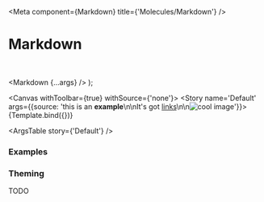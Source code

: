 

<Meta
  component={Markdown}
  title={'Molecules/Markdown'}
/>

# Markdown

<br/>

  <Markdown {...args} />
);

<Canvas withToolbar={true} withSource={'none'}>
  <Story name='Default' args={{source: 'this is an **example**\n\nIt\'s got [links](https://www.kibalabs.com)\n\n![cool image](https://upload.wikimedia.org/wikipedia/commons/5/50/Male_gorilla_in_SF_zoo.jpg)'}}>
    {Template.bind({})}
  </Story>
</Canvas>

<ArgsTable story={'Default'} />

### Examples

<Canvas>
  <Story name='Markdown with embedded strong'>
    <Markdown source={'Lorem ipsum dolor sit amet, consectetur adipiscing elit. **Praesent gravida** ante elit, eu ullamcorper lacus posuere fermentum. \n\n**Proin** convallis rhoncus lacus, vitae faucibus dolor sodales quis. Praesent dapibus **ante nec erat** pretium tempor non non elit. Integer dapibus tortor et lacus laoreet, sit amet lacinia neque accumsan. '} />
  </Story>
</Canvas>

<Canvas>
  <Story name='Markdown with just strong'>
    <Markdown source={'**Lorem ipsum dolor sit amet, consectetur adipiscing elit**'} />
  </Story>
</Canvas>

<Canvas>
  <Story name='Markdown with titles'>
    <Markdown source={'# H1 \n\n ## H2 \n\n ### H3 \n\n #### H4 \n\n ##### H5 \n\n ###### H6'} />
  </Story>
</Canvas>

<Canvas>
  <Story name='Markdown with bullet points'>
    <Markdown source={'Why UI-React is awesome:\n\n* it just is\n* i told you so'} />
  </Story>
</Canvas>

### Theming

TODO
